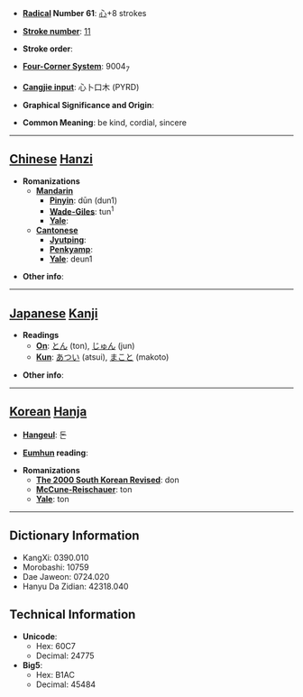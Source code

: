 * '''[[Wiktionary:Chinese radical index| Radical]] Number 61''': [[Wiktionary:Chinese radical index 心|心]]+8 strokes

* '''[[Wiktionary:Chinese total strokes index|Stroke number]]''': [[Wiktionary:Chinese total strokes index 11|11]]

* '''Stroke order''': 

* '''[[Wiktionary:Chinese four corner index|Four-Corner System]]''': 9004<sub>7</sub>

* '''[[Wiktionary:Chinese Cangjie index|Cangjie input]]''': 心卜口木 (PYRD)

* '''Graphical Significance and Origin''': 

* '''Common Meaning''': be kind, cordial, sincere

----

== [[Chinese]] [[Hanzi]] ==

* '''Romanizations'''
** '''[[Mandarin]]'''
*** '''[[Pinyin]]''': dūn (dun1)
*** '''[[Wade-Giles]]''': tun<sup>1</sup>
*** '''[[Yale]]''': 
** '''[[Cantonese]]'''
*** '''[[Jyutping]]''':
*** '''[[Penkyamp]]''': 
*** '''[[Yale]]''': deun1

* '''Other info''': 

----

== [[Japanese]] [[Kanji]] ==

* '''Readings'''
** '''[[On]]''': [[とん]] (ton), [[じゅん]] (jun)
** '''[[Kun]]''': [[あつい]] (atsui), [[まこと]] (makoto)

* '''Other info''':  

----

== [[Korean]] [[Hanja]] ==

* '''[[Hangeul]]''': 돈

* '''[[Eumhun]] reading''': 

* '''Romanizations'''
** '''[[The 2000 South Korean Revised Romanization|The 2000 South Korean Revised]]''': don
** '''[[McCune-Reischauer]]''': ton
** '''[[Yale]]''': ton

----

== Dictionary Information ==

* KangXi: 0390.010
* Morobashi: 10759
* Dae Jaweon: 0724.020
* Hanyu Da Zidian: 42318.040

== Technical Information ==

* '''Unicode''':
** Hex: 60C7
** Decimal: 24775
* '''Big5''':
** Hex: B1AC
** Decimal: 45484